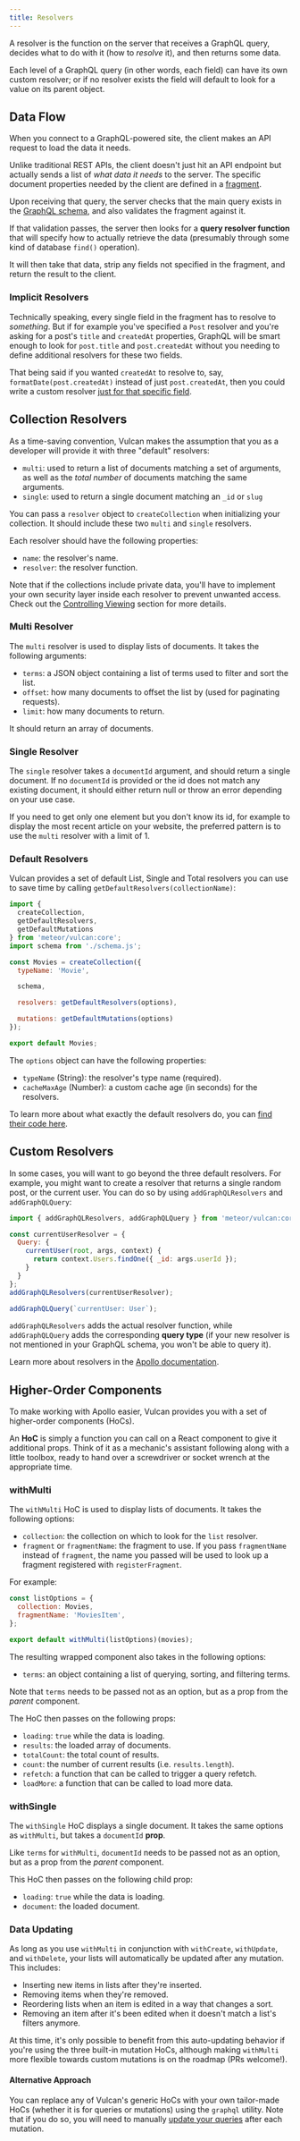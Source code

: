 ```yaml
---
title: Resolvers
---
```


A resolver is the function on the server that receives a GraphQL query, decides what to do with it (how to _resolve_ it), and then returns some data.

Each level of a GraphQL query (in other words, each field) can have its own custom resolver; or if no resolver exists the field will default to look for a value on its parent object.

## Data Flow

When you connect to a GraphQL-powered site, the client makes an API request to load the data it needs.

Unlike traditional REST APIs, the client doesn't just hit an API endpoint but actually sends a list of _what data it needs_ to the server. The specific document properties needed by the client are defined in a [fragment](/fragments.html).

Upon receiving that query, the server checks that the main query exists in the [GraphQL schema](/graphql-schema.html), and also validates the fragment against it.

If that validation passes, the server then looks for a **query resolver function** that will specify how to actually retrieve the data (presumably through some kind of database `find()` operation).

It will then take that data, strip any fields not specified in the fragment, and return the result to the client.

### Implicit Resolvers

Technically speaking, every single field in the fragment has to resolve to _something_. But if for example you've specified a `Post` resolver and you're asking for a post's `title` and `createdAt` properties, GraphQL will be smart enough to look for `post.title` and `post.createdAt` without you needing to define additional resolvers for these two fields.

That being said if you wanted `createdAt` to resolve to, say, `formatDate(post.createdAt)` instead of just `post.createdAt`, then you could write a custom resolver [just for that specific field](/field-resolvers.html).

## Collection Resolvers

As a time-saving convention, Vulcan makes the assumption that you as a developer will provide it with three "default" resolvers:

* `multi`: used to return a list of documents matching a set of arguments, as well as the _total number_ of documents matching the same arguments.
* `single`: used to return a single document matching an `_id` or `slug`

You can pass a `resolver` object to `createCollection` when initializing your collection. It should include these two `multi` and `single` resolvers.

Each resolver should have the following properties:

* `name`: the resolver's name.
* `resolver`: the resolver function.

Note that if the collections include private data, you'll have to implement your own security layer inside each resolver to prevent unwanted access. Check out the [Controlling Viewing](/groups-permissions.html#Controlling-Viewing) section for more details.

### Multi Resolver

The `multi` resolver is used to display lists of documents. It takes the following arguments:

* `terms`: a JSON object containing a list of terms used to filter and sort the list.
* `offset`: how many documents to offset the list by (used for paginating requests).
* `limit`: how many documents to return.

It should return an array of documents.

### Single Resolver

The `single` resolver takes a `documentId` argument, and should return a single document. If no `documentId` is provided or the id does not match any existing document, it should either return null or throw an error depending on your use case.

If you need to get only one element but you don't know its id, for example to display the most recent article on your website, the preferred pattern is to use the `multi` resolver with a limit of 1.

### Default Resolvers

Vulcan provides a set of default List, Single and Total resolvers you can use to save time by calling `getDefaultResolvers(collectionName)`:

```js
import {
  createCollection,
  getDefaultResolvers,
  getDefaultMutations
} from 'meteor/vulcan:core';
import schema from './schema.js';

const Movies = createCollection({
  typeName: 'Movie',

  schema,

  resolvers: getDefaultResolvers(options),

  mutations: getDefaultMutations(options)
});

export default Movies;
```

The `options` object can have the following properties: 

- `typeName` (String): the resolver's type name (required).
- `cacheMaxAge` (Number): a custom cache age (in seconds) for the resolvers. 

To learn more about what exactly the default resolvers do, you can [find their code here](https://github.com/VulcanJS/Vulcan/blob/devel/packages/vulcan-core/lib/modules/default_resolvers.js).

## Custom Resolvers

In some cases, you will want to go beyond the three default resolvers. For example, you might want to create a resolver that returns a single random post, or the current user. You can do so by using `addGraphQLResolvers` and `addGraphQLQuery`:

```js
import { addGraphQLResolvers, addGraphQLQuery } from 'meteor/vulcan:core';

const currentUserResolver = {
  Query: {
    currentUser(root, args, context) {
      return context.Users.findOne({ _id: args.userId });
    }
  }
};
addGraphQLResolvers(currentUserResolver);

addGraphQLQuery(`currentUser: User`);
```

`addGraphQLResolvers` adds the actual resolver function, while `addGraphQLQuery` adds the corresponding **query type** (if your new resolver is not mentioned in your GraphQL schema, you won't be able to query it).

Learn more about resolvers in the [Apollo documentation](http://dev.apollodata.com/tools/graphql-tools/resolvers.html).

## Higher-Order Components

To make working with Apollo easier, Vulcan provides you with a set of higher-order components (HoCs).

An **HoC** is simply a function you can call on a React component to give it additional props. Think of it as a mechanic's assistant following along with a little toolbox, ready to hand over a screwdriver or socket wrench at the appropriate time.

### withMulti

The `withMulti` HoC is used to display lists of documents. It takes the following options:

* `collection`: the collection on which to look for the `list` resolver.
* `fragment` or `fragmentName`: the fragment to use. If you pass `fragmentName` instead of `fragment`, the name you passed will be used to look up a fragment registered with `registerFragment`.

For example:

```js
const listOptions = {
  collection: Movies,
  fragmentName: 'MoviesItem',
};

export default withMulti(listOptions)(movies);
```

The resulting wrapped component also takes in the following options:

* `terms`: an object containing a list of querying, sorting, and filtering terms.

Note that `terms` needs to be passed not as an option, but as a prop from the _parent_ component.

The HoC then passes on the following props:

* `loading`: `true` while the data is loading.
* `results`: the loaded array of documents.
* `totalCount`: the total count of results.
* `count`: the number of current results (i.e. `results.length`).
* `refetch`: a function that can be called to trigger a query refetch.
* `loadMore`: a function that can be called to load more data.

### withSingle

The `withSingle` HoC displays a single document. It takes the same options as `withMulti`, but takes a `documentId` **prop**.

Like `terms` for `withMulti`, `documentId` needs to be passed not as an option, but as a prop from the _parent_ component.

This HoC then passes on the following child prop:

* `loading`: `true` while the data is loading.
* `document`: the loaded document.

### Data Updating

As long as you use `withMulti` in conjunction with `withCreate`, `withUpdate`, and `withDelete`, your lists will automatically be updated after any mutation. This includes:

* Inserting new items in lists after they're inserted.
* Removing items when they're removed.
* Reordering lists when an item is edited in a way that changes a sort.
* Removing an item after it's been edited when it doesn't match a list's filters anymore.

At this time, it's only possible to benefit from this auto-updating behavior if you're using the three built-in mutation HoCs, although making `withMulti` more flexible towards custom mutations is on the roadmap (PRs welcome!).

#### Alternative Approach

You can replace any of Vulcan's generic HoCs with your own tailor-made HoCs (whether it is for queries or mutations) using the `graphql` utility. Note that if you do so, you will need to manually [update your queries](http://dev.apollodata.com/react/cache-updates.html) after each mutation.
